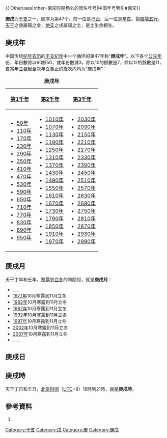 {{ Otheruses|other=南宋时期杨幺的同名年号|中国年号索引#南宋}}
{{Ganzhi-1}}

'''庚戌'''为[[干支|干支]]之一，顺序为第47个。前一位是[[己酉|己酉]]，后一位是[[辛亥|辛亥]]。論[[陰陽|陰陽]][[五行|五行]]，[[天干|天干]]之庚屬陽之金，[[地支|地支]]之戌屬陽之土，是土生金相生。

==庚戌年==
中国传统[[纪年|纪年]][[农历|农历]]的[[干支纪年|干支纪年]]中一个循环的第47年称“'''庚戌年'''”。以下各个[[公元|公元]][[年|年]]份，年份數除以60餘50，或年份數減3，除以10的餘數是7，除以12的餘數是11，自當年[[立春|立春]]起至次年立春止的歲次内均为“庚戌年”：

{| class="wikitable"
|+'''庚戌年'''
|-
![[第1千年|第1千年]]!![[第2千年|第2千年]]!![[第3千年|第3千年]]
|-
|

*[[50年|50年]]
*[[110年|110年]]
*[[170年|170年]]
*[[230年|230年]]
*[[290年|290年]]
*[[350年|350年]]
*[[410年|410年]]
*[[470年|470年]]
*[[530年|530年]]
*[[590年|590年]]
*[[650年|650年]]
*[[710年|710年]]
*[[770年|770年]]
*[[830年|830年]]
*[[890年|890年]]
*[[950年|950年]]
|
*[[1010年|1010年]]
*[[1070年|1070年]]
*[[1130年|1130年]]
*[[1190年|1190年]]
*[[1250年|1250年]]
*[[1310年|1310年]]
*[[1370年|1370年]]
*[[1430年|1430年]]
*[[1490年|1490年]]
*[[1550年|1550年]]
*[[1610年|1610年]]
*[[1670年|1670年]]
*[[1730年|1730年]]
*[[1790年|1790年]]
*[[1850年|1850年]]
*[[1910年|1910年]]
*[[1970年|1970年]]
|
*[[2030年|2030年]]
*[[2090年|2090年]]
*[[2150年|2150年]]
*[[2210年|2210年]]
*[[2270年|2270年]]
*[[2330年|2330年]]
*[[2390年|2390年]]
*[[2450年|2450年]]
*[[2510年|2510年]]
*[[2570年|2570年]]
*[[2630年|2630年]]
*[[2690年|2690年]]
*[[2750年|2750年]]
*[[2810年|2810年]]
*[[2870年|2870年]]
*[[2930年|2930年]]
*[[2990年|2990年]]
|}

==庚戌月==
天干丁年和壬年，[[寒露|寒露]]到[[立冬|立冬]]的時間段，就是'''庚戌月'''：

*……
*[[1977年|1977年]]10月寒露到11月立冬
*[[1982年|1982年]]10月寒露到11月立冬
*[[1987年|1987年]]10月寒露到11月立冬
*[[1992年|1992年]]10月寒露到11月立冬
*[[1997年|1997年]]10月寒露到11月立冬
*[[2002年|2002年]]10月寒露到11月立冬
*[[2007年|2007年]]10月寒露到11月立冬
*……

==庚戌日==
{{平年干支紀日	
|J101=	53年、133年、213年、293年、373年、453年、533年、613年、693年、773年、853年、933年、1013年、1093年、1173年、1253年、1333年、1413年、1493年、1573年、……
|J102=	30年、110年、190年、270年、350年、430年、510年、590年、670年、750年、830年、910年、990年、1070年、1150年、1230年、1310年、1390年、1470年、1550年、……
|J103=	7年、87年、167年、247年、327年、407年、487年、567年、647年、727年、807年、887年、967年、1047年、1127年、1207年、1287年、1367年、1447年、1527年、1607年、……
|J104=	41年、121年、201年、281年、361年、441年、521年、601年、681年、761年、841年、921年、1001年、1081年、1161年、1241年、1321年、1401年、1481年、1561年、……
|J105=	18年、98年、178年、258年、338年、418年、498年、578年、658年、738年、818年、898年、978年、1058年、1138年、1218年、1298年、1378年、1458年、1538年、1618年、……
|J106=	75年、155年、235年、315年、395年、475年、555年、635年、715年、795年、875年、955年、1035年、1115年、1195年、1275年、1355年、1435年、1515年、1595年、……
|J107=	29年、109年、189年、269年、349年、429年、509年、589年、669年、749年、829年、909年、989年、1069年、1149年、1229年、1309年、1389年、1469年、1549年、……
|J108=	6年、86年、166年、246年、326年、406年、486年、566年、646年、726年、806年、886年、966年、1046年、1126年、1206年、1286年、1366年、1446年、1526年、1606年、……
|J109=	63年、143年、223年、303年、383年、463年、543年、623年、703年、783年、863年、943年、1023年、1103年、1183年、1263年、1343年、1423年、1503年、1583年、……
|J110=	17年、97年、177年、257年、337年、417年、497年、577年、657年、737年、817年、897年、977年、1057年、1137年、1217年、1297年、1377年、1457年、1537年、1617年、……
|J111=	74年、154年、234年、314年、394年、474年、554年、634年、714年、794年、874年、954年、1034年、1114年、1194年、1274年、1354年、1434年、1514年、1594年、……
|J112=	51年、131年、211年、291年、371年、451年、531年、611年、691年、771年、851年、931年、1011年、1091年、1171年、1251年、1331年、1411年、1491年、1571年、……
|J113=	5年、85年、165年、245年、325年、405年、485年、565年、645年、725年、805年、885年、965年、1045年、1125年、1205年、1285年、1365年、1445年、1525年、1605年、……
|J114=	62年、142年、222年、302年、382年、462年、542年、622年、702年、782年、862年、942年、1022年、1102年、1182年、1262年、1342年、1422年、1502年、1582年、……
|J115=	39年、119年、199年、279年、359年、439年、519年、599年、679年、759年、839年、919年、999年、1079年、1159年、1239年、1319年、1399年、1479年、1559年、……
|J116=	73年、153年、233年、313年、393年、473年、553年、633年、713年、793年、873年、953年、1033年、1113年、1193年、1273年、1353年、1433年、1513年、1593年、……
|J117=	50年、130年、210年、290年、370年、450年、530年、610年、690年、770年、850年、930年、1010年、1090年、1170年、1250年、1330年、1410年、1490年、1570年、……
|J118=	27年、107年、187年、267年、347年、427年、507年、587年、667年、747年、827年、907年、987年、1067年、1147年、1227年、1307年、1387年、1467年、1547年、……
|J119=	61年、141年、221年、301年、381年、461年、541年、621年、701年、781年、861年、941年、1021年、1101年、1181年、1261年、1341年、1421年、1501年、1581年、……
|J120=	38年、118年、198年、278年、358年、438年、518年、598年、678年、758年、838年、918年、998年、1078年、1158年、1238年、1318年、1398年、1478年、1558年、……
|J121=	15年、95年、175年、255年、335年、415年、495年、575年、655年、735年、815年、895年、975年、1055年、1135年、1215年、1295年、1375年、1455年、1535年、1615年、……
|J122=	49年、129年、209年、289年、369年、449年、529年、609年、689年、769年、849年、929年、1009年、1089年、1169年、1249年、1329年、1409年、1489年、1569年、……
|J123=	26年、106年、186年、266年、346年、426年、506年、586年、666年、746年、826年、906年、986年、1066年、1146年、1226年、1306年、1386年、1466年、1546年、……
|J124=	83年、163年、243年、323年、403年、483年、563年、643年、723年、803年、883年、963年、1043年、1123年、1203年、1283年、1363年、1443年、1523年、1603年、……
|J125=	37年、117年、197年、277年、357年、437年、517年、597年、677年、757年、837年、917年、997年、1077年、1157年、1237年、1317年、1397年、1477年、1557年、……
|J126=	14年、94年、174年、254年、334年、414年、494年、574年、654年、734年、814年、894年、974年、1054年、1134年、1214年、1294年、1374年、1454年、1534年、1614年、……
|J127=	71年、151年、231年、311年、391年、471年、551年、631年、711年、791年、871年、951年、1031年、1111年、1191年、1271年、1351年、1431年、1511年、1591年、……
|J128=	25年、105年、185年、265年、345年、425年、505年、585年、665年、745年、825年、905年、985年、1065年、1145年、1225年、1305年、1385年、1465年、1545年、……
|J129=	82年、162年、242年、322年、402年、482年、562年、642年、722年、802年、882年、962年、1042年、1122年、1202年、1282年、1362年、1442年、1522年、1602年、……
|J130=	59年、139年、219年、299年、379年、459年、539年、619年、699年、779年、859年、939年、1019年、1099年、1179年、1259年、1339年、1419年、1499年、1579年、……
|J131=	13年、93年、173年、253年、333年、413年、493年、573年、653年、733年、813年、893年、973年、1053年、1133年、1213年、1293年、1373年、1453年、1533年、1613年、……
|J201=	70年、150年、230年、310年、390年、470年、550年、630年、710年、790年、870年、950年、1030年、1110年、1190年、1270年、1350年、1430年、1510年、1590年、……
|J202=	47年、127年、207年、287年、367年、447年、527年、607年、687年、767年、847年、927年、1007年、1087年、1167年、1247年、1327年、1407年、1487年、1567年、……
|J203=	81年、161年、241年、321年、401年、481年、561年、641年、721年、801年、881年、961年、1041年、1121年、1201年、1281年、1361年、1441年、1521年、1601年、……
|J204=	58年、138年、218年、298年、378年、458年、538年、618年、698年、778年、858年、938年、1018年、1098年、1178年、1258年、1338年、1418年、1498年、1578年、……
|J205=	35年、115年、195年、275年、355年、435年、515年、595年、675年、755年、835年、915年、995年、1075年、1155年、1235年、1315年、1395年、1475年、1555年、……
|J206=	69年、149年、229年、309年、389年、469年、549年、629年、709年、789年、869年、949年、1029年、1109年、1189年、1269年、1349年、1429年、1509年、1589年、……
|J207=	46年、126年、206年、286年、366年、446年、526年、606年、686年、766年、846年、926年、1006年、1086年、1166年、1246年、1326年、1406年、1486年、1566年、……
|J208=	23年、103年、183年、263年、343年、423年、503年、583年、663年、743年、823年、903年、983年、1063年、1143年、1223年、1303年、1383年、1463年、1543年、1623年、……
|J209=	57年、137年、217年、297年、377年、457年、537年、617年、697年、777年、857年、937年、1017年、1097年、1177年、1257年、1337年、1417年、1497年、1577年、……
|J210=	34年、114年、194年、274年、354年、434年、514年、594年、674年、754年、834年、914年、994年、1074年、1154年、1234年、1314年、1394年、1474年、1554年、……
|J211=	11年、91年、171年、251年、331年、411年、491年、571年、651年、731年、811年、891年、971年、1051年、1131年、1211年、1291年、1371年、1451年、1531年、1611年、……
|J212=	45年、125年、205年、285年、365年、445年、525年、605年、685年、765年、845年、925年、1005年、1085年、1165年、1245年、1325年、1405年、1485年、1565年、……
|J213=	22年、102年、182年、262年、342年、422年、502年、582年、662年、742年、822年、902年、982年、1062年、1142年、1222年、1302年、1382年、1462年、1542年、1622年、……
|J214=	79年、159年、239年、319年、399年、479年、559年、639年、719年、799年、879年、959年、1039年、1119年、1199年、1279年、1359年、1439年、1519年、1599年、……
|J215=	33年、113年、193年、273年、353年、433年、513年、593年、673年、753年、833年、913年、993年、1073年、1153年、1233年、1313年、1393年、1473年、1553年、……
|J216=	10年、90年、170年、250年、330年、410年、490年、570年、650年、730年、810年、890年、970年、1050年、1130年、1210年、1290年、1370年、1450年、1530年、1610年、……
|J217=	67年、147年、227年、307年、387年、467年、547年、627年、707年、787年、867年、947年、1027年、1107年、1187年、1267年、1347年、1427年、1507年、1587年、……
|J218=	21年、101年、181年、261年、341年、421年、501年、581年、661年、741年、821年、901年、981年、1061年、1141年、1221年、1301年、1381年、1461年、1541年、1621年、……
|J219=	78年、158年、238年、318年、398年、478年、558年、638年、718年、798年、878年、958年、1038年、1118年、1198年、1278年、1358年、1438年、1518年、1598年、……
|J220=	55年、135年、215年、295年、375年、455年、535年、615年、695年、775年、855年、935年、1015年、1095年、1175年、1255年、1335年、1415年、1495年、1575年、……
|J221=	9年、89年、169年、249年、329年、409年、489年、569年、649年、729年、809年、889年、969年、1049年、1129年、1209年、1289年、1369年、1449年、1529年、1609年、……
|J222=	66年、146年、226年、306年、386年、466年、546年、626年、706年、786年、866年、946年、1026年、1106年、1186年、1266年、1346年、1426年、1506年、1586年、……
|J223=	43年、123年、203年、283年、363年、443年、523年、603年、683年、763年、843年、923年、1003年、1083年、1163年、1243年、1323年、1403年、1483年、1563年、……
|J224=	77年、157年、237年、317年、397年、477年、557年、637年、717年、797年、877年、957年、1037年、1117年、1197年、1277年、1357年、1437年、1517年、1597年、……
|J225=	54年、134年、214年、294年、374年、454年、534年、614年、694年、774年、854年、934年、1014年、1094年、1174年、1254年、1334年、1414年、1494年、1574年、……
|J226=	31年、111年、191年、271年、351年、431年、511年、591年、671年、751年、831年、911年、991年、1071年、1151年、1231年、1311年、1391年、1471年、1551年、……
|J227=	65年、145年、225年、305年、385年、465年、545年、625年、705年、785年、865年、945年、1025年、1105年、1185年、1265年、1345年、1425年、1505年、1585年、……
|J228=	42年、122年、202年、282年、362年、442年、522年、602年、682年、762年、842年、922年、1002年、1082年、1162年、1242年、1322年、1402年、1482年、1562年、……
|J301=	19年、99年、179年、259年、339年、419年、499年、579年、659年、739年、819年、899年、979年、1059年、1139年、1219年、1299年、1379年、1459年、1539年、1619年、……
|G101=	1655年、1758年、1861年、1907年、1987年、2067年
|G102=	1609年、1689年、1735年、1838年、1941年、2021年
|G103=	1586年、1666年、1769年、1815年、1895年、1918年、1998年、2078年
|G104=	1643年、1746年、1849年、1975年、2055年
|G105=	1597年、1677年、1700年、1723年、1826年、1929年、2009年、2089年
|G106=	1654年、1757年、1803年、1883年、1906年、1986年、2066年
|G107=	1631年、1734年、1837年、1963年、2043年
|G108=	1585年、1665年、1711年、1791年、1814年、1894年、1917年、1997年、2077年、2100年
|G109=	1642年、1745年、1871年、1974年、2054年
|G110=	1619年、1699年、1722年、1825年、1951年、2031年
|G111=	1653年、1779年、1802年、1882年、1905年、1985年、2065年
|G112=	1630年、1733年、1859年、1962年、2042年
|G113=	1607年、1687年、1710年、1790年、1813年、1893年、1939年、2019年、2099年
|G114=	1641年、1767年、1870年、1973年、2053年
|G115=	1618年、1698年、1721年、1847年、1950年、2030年
|G116=	1595年、1675年、1778年、1801年、1881年、1927年、2007年、2087年
|G117=	1629年、1755年、1858年、1961年、2041年
|G118=	1606年、1686年、1709年、1789年、1835年、1938年、2018年、2098年
|G119=	1583年、1663年、1766年、1869年、1915年、1995年、2075年
|G120=	1617年、1697年、1743年、1846年、1949年、2029年
|G121=	1594年、1674年、1777年、1800年、1823年、1926年、2006年、2086年
|G122=	1651年、1754年、1857年、1903年、1983年、2063年
|G123=	1605年、1685年、1731年、1834年、1937年、2017年、2097年
|G124=	1582年、1662年、1765年、1811年、1891年、1914年、1994年、2074年
|G125=	1639年、1742年、1845年、1971年、2051年
|G126=	1593年、1673年、1719年、1799年、1822年、1925年、2005年、2085年
|G127=	1650年、1753年、1879年、1902年、1982年、2062年
|G128=	1627年、1730年、1833年、1959年、2039年
|G129=	1661年、1707年、1787年、1810年、1890年、1913年、1993年、2073年
|G130=	1638年、1741年、1867年、1970年、2050年
|G131=	1615年、1695年、1718年、1798年、1821年、1947年、2027年
|G201=	1649年、1775年、1878年、1901年、1981年、2061年
|G202=	1626年、1729年、1855年、1958年、2038年
|G203=	1603年、1683年、1706年、1786年、1809年、1889年、1935年、2015年、2095年
|G204=	1637年、1763年、1866年、1969年、2049年
|G205=	1614年、1694年、1717年、1797年、1843年、1946年、2026年
|G206=	1591年、1671年、1774年、1877年、1900年、1923年、2003年、2083年
|G207=	1625年、1751年、1854年、1957年、2037年
|G208=	1602年、1682年、1705年、1785年、1831年、1934年、2014年、2094年
|G209=	1659年、1762年、1865年、1911年、1991年、2071年
|G210=	1613年、1693年、1739年、1842年、1945年、2025年
|G211=	1590年、1670年、1773年、1819年、1899年、1922年、2002年、2082年
|G212=	1647年、1750年、1853年、1979年、2059年
|G213=	1601年、1681年、1727年、1830年、1933年、2013年、2093年
|G214=	1658年、1761年、1807年、1887年、1910年、1990年、2070年
|G215=	1635年、1738年、1841年、1967年、2047年
|G216=	1589年、1669年、1715年、1795年、1818年、1898年、1921年、2001年、2081年
|G217=	1646年、1749年、1875年、1978年、2058年
|G218=	1623年、1726年、1829年、1955年、2035年
|G219=	1657年、1703年、1783年、1806年、1886年、1909年、1989年、2069年
|G220=	1634年、1737年、1863年、1966年、2046年
|G221=	1611年、1691年、1714年、1794年、1817年、1897年、1943年、2023年
|G222=	1645年、1771年、1874年、1977年、2057年
|G223=	1622年、1725年、1851年、1954年、2034年
|G224=	1599年、1679年、1702年、1782年、1805年、1885年、1931年、2011年、2091年
|G225=	1633年、1759年、1862年、1965年、2045年
|G226=	1610年、1690年、1713年、1793年、1839年、1942年、2022年
|G227=	1587年、1667年、1770年、1873年、1919年、1999年、2079年
|G228=	1621年、1747年、1850年、1953年、2033年
|G301=	1598年、1678年、1701年、1781年、1827年、1930年、2010年、2090年
}}	
	
{{閏年干支紀日	
|J101=	76年、156年、236年、316年、396年、476年、556年、636年、716年、796年、876年、956年、1036年、1116年、1196年、1276年、1356年、1436年、1516年、1596年、……
|J102=	無
|J103=	無
|J104=	64年、144年、224年、304年、384年、464年、544年、624年、704年、784年、864年、944年、1024年、1104年、1184年、1264年、1344年、1424年、1504年、1584年、……
|J105=	無
|J106=	無
|J107=	52年、132年、212年、292年、372年、452年、532年、612年、692年、772年、852年、932年、1012年、1092年、1172年、1252年、1332年、1412年、1492年、1572年、……
|J108=	無
|J109=	無
|J110=	40年、120年、200年、280年、360年、440年、520年、600年、680年、760年、840年、920年、1000年、1080年、1160年、1240年、1320年、1400年、1480年、1560年、……
|J111=	無
|J112=	無
|J113=	28年、108年、188年、268年、348年、428年、508年、588年、668年、748年、828年、908年、988年、1068年、1148年、1228年、1308年、1388年、1468年、1548年、……
|J114=	無
|J115=	無
|J116=	16年、96年、176年、256年、336年、416年、496年、576年、656年、736年、816年、896年、976年、1056年、1136年、1216年、1296年、1376年、1456年、1536年、……
|J117=	無
|J118=	無
|J119=	84年、164年、244年、324年、404年、484年、564年、644年、724年、804年、884年、964年、1044年、1124年、1204年、1284年、1364年、1444年、1524年、1604年、……
|J120=	無
|J121=	無
|J122=	72年、152年、232年、312年、392年、472年、552年、632年、712年、792年、872年、952年、1032年、1112年、1192年、1272年、1352年、1432年、1512年、1592年、……
|J123=	無
|J124=	無
|J125=	60年、140年、220年、300年、380年、460年、540年、620年、700年、780年、860年、940年、1020年、1100年、1180年、1260年、1340年、1420年、1500年、1580年、……
|J126=	無
|J127=	無
|J128=	48年、128年、208年、288年、368年、448年、528年、608年、688年、768年、848年、928年、1008年、1088年、1168年、1248年、1328年、1408年、1488年、1568年、……
|J129=	無
|J130=	無
|J131=	36年、116年、196年、276年、356年、436年、516年、596年、676年、756年、836年、916年、996年、1076年、1156年、1236年、1316年、1396年、1476年、1556年、……
|J201=	無
|J202=	無
|J203=	24年、104年、184年、264年、344年、424年、504年、584年、664年、744年、824年、904年、984年、1064年、1144年、1224年、1304年、1384年、1464年、1544年、……
|J204=	無
|J205=	無
|J206=	12年、92年、172年、252年、332年、412年、492年、572年、652年、732年、812年、892年、972年、1052年、1132年、1212年、1292年、1372年、1452年、1532年、……
|J207=	無
|J208=	無
|J209=	80年、160年、240年、320年、400年、480年、560年、640年、720年、800年、880年、960年、1040年、1120年、1200年、1280年、1360年、1440年、1520年、1600年、……
|J210=	無
|J211=	無
|J212=	68年、148年、228年、308年、388年、468年、548年、628年、708年、788年、868年、948年、1028年、1108年、1188年、1268年、1348年、1428年、1508年、1588年、……
|J213=	無
|J214=	無
|J215=	56年、136年、216年、296年、376年、456年、536年、616年、696年、776年、856年、936年、1016年、1096年、1176年、1256年、1336年、1416年、1496年、1576年、……
|J216=	無
|J217=	無
|J218=	44年、124年、204年、284年、364年、444年、524年、604年、684年、764年、844年、924年、1004年、1084年、1164年、1244年、1324年、1404年、1484年、1564年、……
|J219=	無
|J220=	無
|J221=	32年、112年、192年、272年、352年、432年、512年、592年、672年、752年、832年、912年、992年、1072年、1152年、1232年、1312年、1392年、1472年、1552年、……
|J222=	無
|J223=	無
|J224=	20年、100年、180年、260年、340年、420年、500年、580年、660年、740年、820年、900年、980年、1060年、1140年、1220年、1300年、1380年、1460年、1540年、……
|J225=	無
|J226=	無
|J227=	8年、88年、168年、248年、328年、408年、488年、568年、648年、728年、808年、888年、968年、1048年、1128年、1208年、1288年、1368年、1448年、1528年、……
|J228=	無
|J229=	無
|G101=	1804年、1884年、2064年
|G102=	1632年、1964年、2044年
|G103=	1712年、1792年
|G104=	1872年
|G105=	1620年、1952年、2032年
|G106=	1780年
|G107=	1860年
|G108=	1608年、1688年、1940年、2020年
|G109=	1768年
|G110=	1848年
|G111=	1596年、1676年、1928年、2008年、2088年
|G112=	1756年
|G113=	1836年
|G114=	1584年、1664年、1916年、1996年、2076年
|G115=	1744年
|G116=	1824年
|G117=	1652年、1904年、1984年、2064年
|G118=	1732年
|G119=	1812年、1892年、2072年
|G120=	1640年、1972年、2052年
|G121=	1720年
|G122=	1880年
|G123=	1628年、1960年、2040年
|G124=	1708年、1788年
|G125=	1868年
|G126=	1616年、1696年、1948年、2028年
|G127=	1776年
|G128=	1856年
|G129=	1604年、1684年、1936年、2016年、2096年
|G130=	1764年
|G131=	1844年
|G201=	1592年、1672年、1924年、2004年、2084年
|G202=	1752年
|G203=	1832年
|G204=	1660年、1912年、1992年、2072年
|G205=	1740年
|G206=	1820年
|G207=	1648年、1980年、2060年
|G208=	1728年
|G209=	1808年、1888年、2068年
|G210=	1636年、1968年、2048年
|G211=	1716年、1796年
|G212=	1876年
|G213=	1624年、1956年、2036年
|G214=	1704年、1784年
|G215=	1864年
|G216=	1612年、1692年、1944年、2024年
|G217=	1772年
|G218=	1852年
|G219=	1600年、1680年、1932年、2012年、2092年
|G220=	1760年
|G221=	1840年
|G222=	1588年、1668年、1920年、2000年、2080年
|G223=	1748年
|G224=	1828年
|G225=	1656年、1908年、1988年、2068年
|G226=	1736年
|G227=	1816年、1896年
|G228=	1644年、1976年、2056年
|G229=	1724年
}}

==庚戌時==
天干丁日和壬日，[[北京时间|北京时间]]（[[协调世界时|UTC]]+8）19時到21時，就是'''庚戌時'''。

==參考資料==
#{{中西曆轉換}}

[[Category:干支|Category:干支]]
[[Category:戌|Category:戌]]
[[Category:庚|Category:庚]]
[[Category:庚戌|Category:庚戌]]